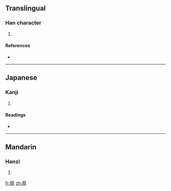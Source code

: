 ==Translingual==

===Han character===
{{Han char|rn=74|rad=月|as=08|sn=12|four=|canj=月卜口木 (BYRD)}}

# {{defn|Han|sort=月08}}

====References====
* {{Han ref|kx=0506.020|dkj=14373|dj=0885.060|hdz=32090.040|uh=671C|ud=26396}}

----

==Japanese==

===Kanji===
{{ja-kanji|grade=|rs=月08}}

# {{defn|Japanese}}

====Readings====
* {{ja-readings|on=[[とん]] (ton)|kun=[[つきのひかり]] (tsukinohikari)}}

----

==Mandarin==

===Hanzi===
{{cmn-hanzi|pin=[[tūn]] ([[tun1]])|wg=t'un<sup>1</sup>}}

# {{defn|Mandarin}}

[[fr:朜]]
[[zh:朜]]